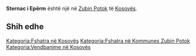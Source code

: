 {{Fshat në 
 | Emri                = Sternac i Epërm
 | EmriAlt                = 
 | NAME_SHORT_FORM=      
 | NAME_GENERIC=      
 | NAME_SORT_NAME_RO=      STERNACIEPERM
 | FULL_NAME_RO = Sternac i Epërm
 | FULL_NAME_ND_RO=Sternac i Eperm
 | SORT_NAME_RG=STERNACIEPERM
 | FULL_NAME_RG=Sternac i Epërm
 | FULL_NAME_ND_RG=Sternac i Eperm
 | SRP_NAME_SHORT_FORM=      
 | SRP_NAME_GENERIC=      
 | SRP_NAME_SORT_NAME_RO=      
 | SRP_FULL_NAME_RO = 
 | SRP_FULL_NAME_ND_RO=
 | SRP_SORT_NAME_RG=
 | SRP_FULL_NAME_RG=
 | SRP_FULL_NAME_ND_RG=
 | Emri (Rasa dhanore) = 
 | Figura              = 
 | Shteti              = Kosovo
 | Komuna              = Zubin Potok
 | Kodi postar         = 
 | Sipërfaqja          = 

 | Popullsia           = 

 | Regj. i popullsisë  = 
 | Dend. e popullsisë  = 
 | Faqja zyrtare       = 
 <!--- Koordinatat ----> 
 | Gjerësia            = 42.874167
 | Gjatësia            = 20.723611
 | Lartësia            = 
}}
'''Sternac i Epërm''' është një [[]] në [[Zubin Potok]] të [[Kosovës]].

<!-- == Gjeografia == -->
<!-- == Historia == -->
<!-- == Demografia == -->
== Shih edhe ==
{{Komuna Zubin Potok}}
{{Kosovo-Administrata-Cung}}

[[Kategoria:Fshatra në Kosovës]]
[[Kategoria:Fshatra në Kommunes Zubin Potok]]
[[Kategoria:Vendbanime në Kosovës]]